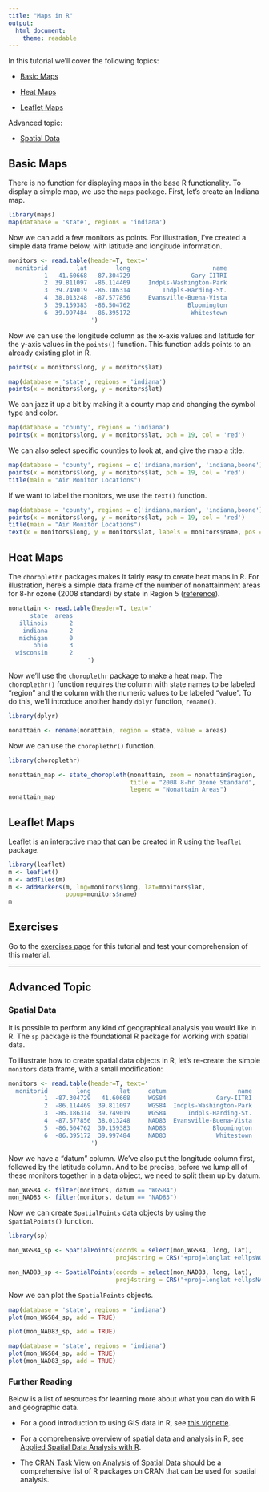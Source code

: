 ```yaml
---
title: "Maps in R"
output: 
  html_document: 
    theme: readable
---
```


In this tutorial we'll cover the following topics:

- [Basic Maps](#basic)

- [Heat Maps](#heat)

- [Leaflet Maps](#leaflet)

Advanced topic:

- [Spatial Data](#spatial)


## Basic Maps {#basic}

There is no function for displaying maps in the base R functionality. To display
a simple map, we use the `maps` package. First, let's create an Indiana map.

```r
library(maps)
map(database = 'state', regions = 'indiana')
```

Now we can add a few monitors as points. For illustration, I've created a simple
data frame below, with latitude and longitude information.

```r
monitors <- read.table(header=T, text='
  monitorid        lat        long                       name            
          1   41.60668  -87.304729                 Gary-IITRI
          2  39.811097	-86.114469     Indpls-Washington-Park
          3  39.749019	-86.186314         Indpls-Harding-St.
          4  38.013248	-87.577856     Evansville-Buena-Vista
          5  39.159383	-86.504762                Bloomington
          6  39.997484  -86.395172                 Whitestown
                       ')
```

Now we can use the longitude column as the x-axis values and latitude for the y-axis 
values in the `points()` function. This function adds points to an already existing
plot in R.

```r
points(x = monitors$long, y = monitors$lat)
```

```r
map(database = 'state', regions = 'indiana')
points(x = monitors$long, y = monitors$lat)
```

We can jazz it up a bit by making it a county map and changing the symbol type and
color.

```r
map(database = 'county', regions = 'indiana')
points(x = monitors$long, y = monitors$lat, pch = 19, col = 'red')
```

We can also select specific counties to look at, and give the map a title.

```r
map(database = 'county', regions = c('indiana,marion', 'indiana,boone'))
points(x = monitors$long, y = monitors$lat, pch = 19, col = 'red')
title(main = "Air Monitor Locations")
```

If we want to label the monitors, we use the `text()` function.

```r
map(database = 'county', regions = c('indiana,marion', 'indiana,boone'))
points(x = monitors$long, y = monitors$lat, pch = 19, col = 'red')
title(main = "Air Monitor Locations")
text(x = monitors$long, y = monitors$lat, labels = monitors$name, pos = 2)
```

## Heat Maps {#heat}

The `choroplethr` packages makes it fairly easy to create heat maps in R. 
For illustration, here's a simple data frame of the number of nonattainment areas
for 8-hr ozone (2008 standard) by state in Region 5 
(<a href="http://www3.epa.gov/airquality/greenbook/hntc.html" target="_blank">reference</a>).

```r

nonattain <- read.table(header=T, text='
      state  areas
   illinois      2
    indiana      2
   michigan      0
       ohio      3
  wisconsin      2
                      ')
```

Now we'll use the `choroplethr` package to make a heat map. The `choroplethr()` 
function requires the column with state names to be labeled "region" and the column 
with the numeric values to be labeled "value". To do this, we'll introduce another 
handy `dplyr` function, `rename()`.

```r
library(dplyr)

nonattain <- rename(nonattain, region = state, value = areas)
```

Now we can use the `choroplethr()` function. 

```r
library(choroplethr)

nonattain_map <- state_choropleth(nonattain, zoom = nonattain$region,
                                  title = "2008 8-hr Ozone Standard",
                                  legend = "Nonattain Areas")
nonattain_map
```


## Leaflet Maps {#leaflet}


Leaflet is an interactive map that can be created in R using the `leaflet` package.

```r
library(leaflet)
m <- leaflet()
m <- addTiles(m)
m <- addMarkers(m, lng=monitors$long, lat=monitors$lat, 
                popup=monitors$name)
m
```

## Exercises

Go to the <a href="http://rpubs.com/NateByers/MapsExercises" target="_blank">exercises page</a> for this tutorial and test your comprehension of this material.

---------------------------------------------

## Advanced Topic

### Spatial Data {#spatial}

It is possible to perform any kind of geographical analysis you would like in R.
The `sp` package is the foundational R package for working with spatial data.

To illustrate how to create spatial data objects in R, let's re-create the simple
`monitors` data frame, with a small modification:

```r
monitors <- read.table(header=T, text='
  monitorid        long        lat     datum                    name            
          1  -87.304729   41.60668     WGS84              Gary-IITRI
          2  -86.114469  39.811097	   WGS84  Indpls-Washington-Park
          3  -86.186314  39.749019	   WGS84      Indpls-Harding-St.
          4  -87.577856  38.013248	   NAD83  Evansville-Buena-Vista
          5  -86.504762  39.159383     NAD83             Bloomington
          6  -86.395172  39.997484     NAD83              Whitestown
                       ')
```

Now we have a "datum" column. We've also put the longitude column first, followed
by the latitude column. And to be precise, before we lump all of these monitors
together in a data object, we need to split them up by datum.

```r
mon_WGS84 <- filter(monitors, datum == "WGS84")
mon_NAD83 <- filter(monitors, datum == "NAD83")
```

Now we can create `SpatialPoints` data objects by using the `SpatialPoints()` 
function. 

```r
library(sp)

mon_WGS84_sp <- SpatialPoints(coords = select(mon_WGS84, long, lat),
                              proj4string = CRS("+proj=longlat +ellpsWGS84"))

mon_NAD83_sp <- SpatialPoints(coords = select(mon_NAD83, long, lat),
                              proj4string = CRS("+proj=longlat +ellpsNAD83"))
```

Now we can plot the `SpatialPoints` objects.

```r
map(database = 'state', regions = 'indiana')
plot(mon_WGS84_sp, add = TRUE)

```

```r
plot(mon_NAD83_sp, add = TRUE)
```

```r
map(database = 'state', regions = 'indiana')
plot(mon_WGS84_sp, add = TRUE)
plot(mon_NAD83_sp, add = TRUE)
```

### Further Reading

Below is a list of resources for learning more about what you can do with R and geographic data.

- For a good introduction to using GIS data in R, see
<a href="https://cran.r-project.org/doc/contrib/intro-spatial-rl.pdf" target="_blank">this vignette</a>.

- For a comprehensive overview of spatial data and analysis in R, see
<a href="http://www.amazon.com/Applied-Spatial-Data-Analysis-Use/dp/1461476178" target="_blank">
Applied Spatial Data Analysis with R</a>.

- The 
<a href="https://cran.r-project.org/web/views/Spatial.html" target="_blank"> CRAN Task
View on Analysis of Spatial Data</a> should be a comprehensive list of R packages
on CRAN that can be used for spatial analysis.


